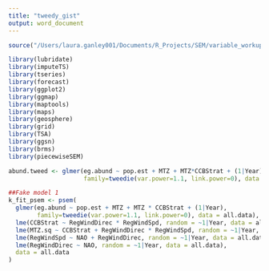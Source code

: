 ```yaml
---
title: "tweedy_gist"
output: word_document
---
```



```r
source("/Users/laura.ganley001/Documents/R_Projects/SEM/variable_workup.R")

library(lubridate)
library(imputeTS)
library(tseries)
library(forecast)
library(ggplot2)
library(ggmap)
library(maptools)
library(maps)
library(geosphere)
library(grid)
library(TSA)
library(ggsn)
library(brms)
library(piecewiseSEM)
```

```r
abund.tweed <- glmer(eg.abund ~ pop.est + MTZ + MTZ*CCBStrat + (1|Year),  
                     family=tweedie(var.power=1.1, link.power=0), data = all.data)

```

```r
##Fake model 1
k_fit_psem <- psem(
  glmer(eg.abund ~ pop.est + MTZ + MTZ * CCBStrat + (1|Year), 
        family=tweedie(var.power=1.1, link.power=0), data = all.data), ## include random effect of Year because the population estimate was measured on a yearly level.
  lme(CCBStrat ~ RegWindDirec * RegWindSpd, random = ~1|Year, data = all.data),
  lme(MTZ.sq ~ CCBStrat + RegWindDirec * RegWindSpd, random = ~1|Year, data = all.data),
  lme(RegWindSpd ~ NAO + RegWindDirec, random = ~1|Year, data = all.data),
  lme(RegWindDirec ~ NAO, random = ~1|Year, data = all.data),
  data = all.data
)
```